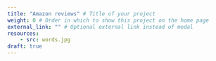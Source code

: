 ```yaml
---
title: "Amazon reviews" # Title of your project
weight: 0 # Order in which to show this project on the home page
external_link: "" # Optional external link instead of modal
resources:
    - src: words.jpg
draft: true
---
```

